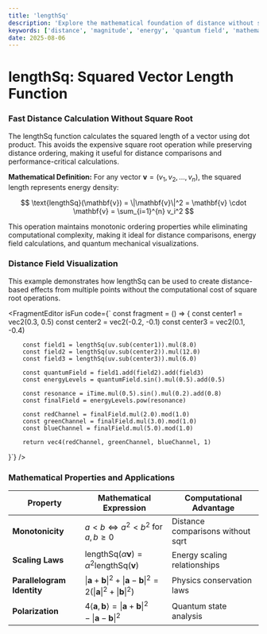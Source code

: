 ```yaml
---
title: 'lengthSq'
description: 'Explore the mathematical foundation of distance without square root complexity using quantum field visualization and energy density distributions'
keywords: ['distance', 'magnitude', 'energy', 'quantum field', 'mathematical beauty', 'performance']
date: 2025-08-06
---
```



# lengthSq: Squared Vector Length Function

### Fast Distance Calculation Without Square Root

The lengthSq function calculates the squared length of a vector using dot product. This avoids the expensive square root operation while preserving distance ordering, making it useful for distance comparisons and performance-critical calculations.

**Mathematical Definition:**
For any vector $\mathbf{v} = (v_1, v_2, \ldots, v_n)$, the squared length represents energy density:

$$
\text{lengthSq}(\mathbf{v}) = \|\mathbf{v}\|^2 = \mathbf{v} \cdot \mathbf{v} = \sum_{i=1}^{n} v_i^2
$$

This operation maintains monotonic ordering properties while eliminating computational complexity, making it ideal for distance comparisons, energy field calculations, and quantum mechanical visualizations.

### Distance Field Visualization

This example demonstrates how lengthSq can be used to create distance-based effects from multiple points without the computational cost of square root operations.

<FragmentEditor
        isFun
        code={`
const fragment = () => {
        const center1 = vec2(0.3, 0.5)
        const center2 = vec2(-0.2, -0.1)
        const center3 = vec2(0.1, -0.4)

        const field1 = lengthSq(uv.sub(center1)).mul(8.0)
        const field2 = lengthSq(uv.sub(center2)).mul(12.0)
        const field3 = lengthSq(uv.sub(center3)).mul(6.0)

        const quantumField = field1.add(field2).add(field3)
        const energyLevels = quantumField.sin().mul(0.5).add(0.5)

        const resonance = iTime.mul(0.5).sin().mul(0.2).add(0.8)
        const finalField = energyLevels.pow(resonance)

        const redChannel = finalField.mul(2.0).mod(1.0)
        const greenChannel = finalField.mul(3.0).mod(1.0)
        const blueChannel = finalField.mul(5.0).mod(1.0)

        return vec4(redChannel, greenChannel, blueChannel, 1)

}`}
/>

### Mathematical Properties and Applications

| Property                   | Mathematical Expression                                                                              | Computational Advantage           |
| -------------------------- | ---------------------------------------------------------------------------------------------------- | --------------------------------- |
| **Monotonicity**           | $a < b \Leftrightarrow a^2 < b^2$ for $a,b \geq 0$                                                   | Distance comparisons without sqrt |
| **Scaling Laws**           | $\text{lengthSq}(\alpha\mathbf{v}) = \alpha^2 \text{lengthSq}(\mathbf{v})$                           | Energy scaling relationships      |
| **Parallelogram Identity** | $\|\mathbf{a}+\mathbf{b}\|^2 + \|\mathbf{a}-\mathbf{b}\|^2 = 2(\|\mathbf{a}\|^2 + \|\mathbf{b}\|^2)$ | Physics conservation laws         |
| **Polarization**           | $4\langle\mathbf{a},\mathbf{b}\rangle = \|\mathbf{a}+\mathbf{b}\|^2 - \|\mathbf{a}-\mathbf{b}\|^2$   | Quantum state analysis            |
